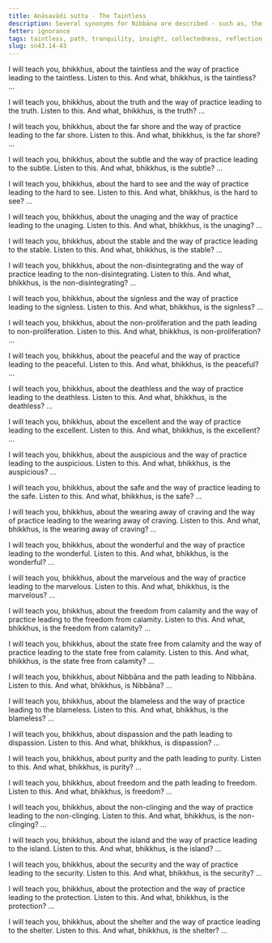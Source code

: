 ```yaml
---
title: Anāsavādi sutta - The Taintless
description: Several synonyms for Nibbāna are described - such as, the taintless, the truth, the far shore, the subtle, the hard to see, the unaging, the stable, the non-disintegrating, the signless, the non-proliferation, the peaceful, the deathless, the excellent, the auspicious, the safe, the wearing away of craving, the wonderful, the marvelous, the freedom from calamity, the state free from calamity, Nibbāna, the blameless, dispassion, purity, freedom, the non-clinging, the island, the security, the protection, and the shelter.
fetter: ignorance
tags: taintless, path, tranquility, insight, collectedness, reflection, examination, investigation, mindfulness, body, feelings, mind, mental qualities, right efforts, psychic power, five faculties, five powers, seven factors of awakening, noble eightfold path, sn, sn35-44, sn43
slug: sn43.14-43
---
```


I will teach you, bhikkhus, about the taintless and the way of practice leading to the taintless. Listen to this. And what, bhikkhus, is the taintless? …

I will teach you, bhikkhus, about the truth and the way of practice leading to the truth. Listen to this. And what, bhikkhus, is the truth? …

I will teach you, bhikkhus, about the far shore and the way of practice leading to the far shore. Listen to this. And what, bhikkhus, is the far shore? …

I will teach you, bhikkhus, about the subtle and the way of practice leading to the subtle. Listen to this. And what, bhikkhus, is the subtle? …

I will teach you, bhikkhus, about the hard to see and the way of practice leading to the hard to see. Listen to this. And what, bhikkhus, is the hard to see? …

I will teach you, bhikkhus, about the unaging and the way of practice leading to the unaging. Listen to this. And what, bhikkhus, is the unaging? …

I will teach you, bhikkhus, about the stable and the way of practice leading to the stable. Listen to this. And what, bhikkhus, is the stable? …

I will teach you, bhikkhus, about the non-disintegrating and the way of practice leading to the non-disintegrating. Listen to this. And what, bhikkhus, is the non-disintegrating? …

I will teach you, bhikkhus, about the signless and the way of practice leading to the signless. Listen to this. And what, bhikkhus, is the signless? …

I will teach you, bhikkhus, about the non-proliferation and the path leading to non-proliferation. Listen to this. And what, bhikkhus, is non-proliferation? …

I will teach you, bhikkhus, about the peaceful and the way of practice leading to the peaceful. Listen to this. And what, bhikkhus, is the peaceful? …

I will teach you, bhikkhus, about the deathless and the way of practice leading to the deathless. Listen to this. And what, bhikkhus, is the deathless? …

I will teach you, bhikkhus, about the excellent and the way of practice leading to the excellent. Listen to this. And what, bhikkhus, is the excellent? …

I will teach you, bhikkhus, about the auspicious and the way of practice leading to the auspicious. Listen to this. And what, bhikkhus, is the auspicious? …

I will teach you, bhikkhus, about the safe and the way of practice leading to the safe. Listen to this. And what, bhikkhus, is the safe? …

I will teach you, bhikkhus, about the wearing away of craving and the way of practice leading to the wearing away of craving. Listen to this. And what, bhikkhus, is the wearing away of craving? …

I will teach you, bhikkhus, about the wonderful and the way of practice leading to the wonderful. Listen to this. And what, bhikkhus, is the wonderful? …

I will teach you, bhikkhus, about the marvelous and the way of practice leading to the marvelous. Listen to this. And what, bhikkhus, is the marvelous? …

I will teach you, bhikkhus, about the freedom from calamity and the way of practice leading to the freedom from calamity. Listen to this. And what, bhikkhus, is the freedom from calamity? …

I will teach you, bhikkhus, about the state free from calamity and the way of practice leading to the state free from calamity. Listen to this. And what, bhikkhus, is the state free from calamity? …

I will teach you, bhikkhus, about Nibbāna and the path leading to Nibbāna. Listen to this. And what, bhikkhus, is Nibbāna? …

I will teach you, bhikkhus, about the blameless and the way of practice leading to the blameless. Listen to this. And what, bhikkhus, is the blameless? …

I will teach you, bhikkhus, about dispassion and the path leading to dispassion. Listen to this. And what, bhikkhus, is dispassion? …

I will teach you, bhikkhus, about purity and the path leading to purity. Listen to this. And what, bhikkhus, is purity? …

I will teach you, bhikkhus, about freedom and the path leading to freedom. Listen to this. And what, bhikkhus, is freedom? …

I will teach you, bhikkhus, about the non-clinging and the way of practice leading to the non-clinging. Listen to this. And what, bhikkhus, is the non-clinging? …

I will teach you, bhikkhus, about the island and the way of practice leading to the island. Listen to this. And what, bhikkhus, is the island? …

I will teach you, bhikkhus, about the security and the way of practice leading to the security. Listen to this. And what, bhikkhus, is the security? …

I will teach you, bhikkhus, about the protection and the way of practice leading to the protection. Listen to this. And what, bhikkhus, is the protection? …

I will teach you, bhikkhus, about the shelter and the way of practice leading to the shelter. Listen to this. And what, bhikkhus, is the shelter? …